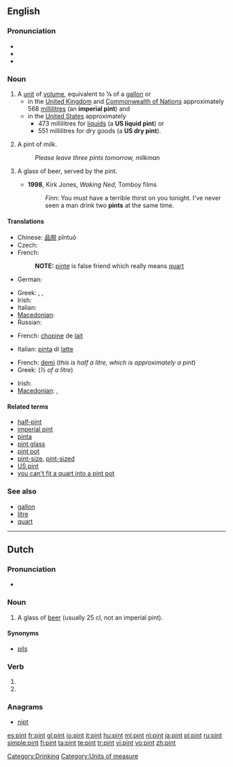 {{also|Pint}}
==English==
{{wikipedia}}

===Pronunciation===
* {{IPA|/paɪnt/}}
* {{audio|en-us-pint.ogg|Audio (US)}}
* {{rhymes|aɪnt}}

===Noun===
{{en-noun}}

# A [[unit]] of [[volume]], equivalent to ⅛ of a [[gallon]] or
#* in the [[United Kingdom]] and [[Commonwealth of Nations]] approximately 568 [[millilitre]]s (an '''imperial pint''') and
#* in the [[United States]] approximately
#** 473 millilitres for [[liquid]]s (a '''US liquid pint''') or
#** 551 millilitres for dry goods (a '''US dry pint''').
# {{British}} A pint of milk.
#: ''Please leave three pints tomorrow, milkman''
# {{euphemism}} A glass of beer, served by the pint.
#* '''1998''', Kirk Jones, ''Waking Ned'', Tomboy films
#*: ''Finn:'' You must have a terrible thirst on you tonight. I've never seen a man drink two '''pints''' at the same time.

====Translations====

{{trans-top|unit of volume for liquids}}
* Chinese: [[品脱]] pǐntuō
* Czech: {{t-|cs|pinta|f}}
* French: {{t+|fr|chopine|f}}
*: '''NOTE: ''' [[pinte]] is false friend which really means [[quart]]
* German: {{t-|de|Pint|n}}
{{trans-mid}}
* Greek: {{t|el|χοεύς|m}}, {{t|el|πίντα|f}}, {{t|el|⅛ του γαλονιού|n}}
* Irish: {{t-|ga|pionta|m|xs=Irish}}
* Italian: {{t+|it|pinta|f}}
* [[Macedonian]]: {{t|mk|пинта|f|tr=pínta}}
* Russian: {{t+|ru|пинта|f|tr=pínta}}
{{trans-bottom}}

{{trans-top|pint of milk}}
* French: [[chopine]] de [[lait]] {{f}}
{{trans-mid}}
* Italian: [[pinta]] di [[latte]] {{f}}
{{trans-bottom}}

{{trans-top|pint of beer}}
* French: [[demi]] {{m}} (''this is half a litre, which is approximately a pint'')
* Greek: {{t|el|μισόλιτρο|n}} (''½ of a litre'')
{{trans-mid}}
* Irish: {{t-|ga|pionta|m|xs=Irish}}
* [[Macedonian]]: {{t|mk|кригла|f|tr=krígla}},  {{t|mk|пинта|f|tr=pínta}}
{{trans-bottom}}

====Related terms====
* [[half-pint]]
* [[imperial pint]]
* [[pinta]]
* [[pint glass]]
* [[pint pot]]
* [[pint-size]], [[pint-sized]]
* [[US pint]]
* [[you can't fit a quart into a pint pot]]

===See also===
* [[gallon]]
* [[litre]]
* [[quart]]

[[Category:Drinking]]
[[Category:Units of measure]]

----
==Dutch==
===Pronunciation===
* {{audio|Nl-pint.ogg|Audio}}

===Noun===
{{nl-noun|g=c|pinten|pintje}}

# {{context|lang=nl|Southern}} A glass of [[beer]] (usually 25 cl, not an imperial pint).

====Synonyms====
* [[pils]]

===Verb===
{{infl|nl}}

# {{nl-verb-form|p=23|n=sg|t=pres|m=ind|pinnen}}
# {{nl-verb-form|n=pl|m=imp|pinnen}}

===Anagrams===
* [[nipt#Dutch|nipt]]

[[es:pint]]
[[fr:pint]]
[[gl:pint]]
[[io:pint]]
[[it:pint]]
[[hu:pint]]
[[ml:pint]]
[[nl:pint]]
[[ja:pint]]
[[pl:pint]]
[[ru:pint]]
[[simple:pint]]
[[fi:pint]]
[[ta:pint]]
[[te:pint]]
[[tr:pint]]
[[vi:pint]]
[[vo:pint]]
[[zh:pint]]